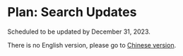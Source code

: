 
# Plan: Search Updates

<Callout>
Scheduled to be updated by December 31, 2023.
</Callout>

There is no English version, please go to [Chinese version](https://zh.linqsharp.net/guide/recently).
